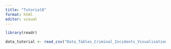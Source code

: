 ```yaml
---
title: "Tutorial8"
format: html
editor: visual
---
```


```r
library(readr)
```

```r
data_tutorial <- read_csv("Data_Tables_Criminal_Incidents_Visualisation_Year_Ending_December_2019.csv")
```


